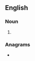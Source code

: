 ==English==

===Noun===
{{head|en|noun form|head=A-[[bombs]]}}

# {{plural of|en|A-bomb}}

===Anagrams===
* {{anagrams|en|a=abbmos|Bombas}}